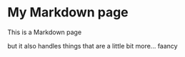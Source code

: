 
# My Markdown page

This is a Markdown page

but it also handles things that are a little bit more... <Fancy>faancy</Fancy>
